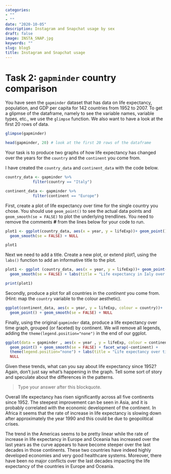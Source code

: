 ```yaml
---
categories:
- ""
- ""
date: "2020-10-05"
description: Instagram and Snapchat usage by sex
draft: false
image: INSTA_SNAP.jpg
keywords: ""
slug: blog5
title: Instagram and Snapchat usage
---
```


# Task 2: `gapminder` country comparison

You have seen the `gapminder` dataset that has data on life expectancy, population, and GDP per capita for 142 countries from 1952 to 2007. To get a glipmse of the dataframe, namely to see the variable names, variable types, etc., we use the `glimpse` function. We also want to have a look at the first 20 rows of data.

```r
glimpse(gapminder)

head(gapminder, 20) # look at the first 20 rows of the dataframe

```

Your task is to produce two graphs of how life expectancy has changed over the years for the `country` and the `continent` you come from. 

I have created the `country_data` and `continent_data` with the code below. 

```r
country_data <- gapminder %>% 
            filter(country == "Italy")

continent_data <- gapminder %>% 
            filter(continent == "Europe")
```

First, create a plot of life expectancy over time for the single country you chose. You should use  `geom_point()` to see the actual data points and `geom_smooth(se = FALSE)`  to plot the underlying trendlines. You need to remove the comments **#** from the lines below for your code to run.

```r
plot1 <- ggplot(country_data, aes(x = year, y = lifeExp))+ geom_point() +
  geom_smooth(se = FALSE) + NULL 

plot1
```

Next we need to add a title. Create a new plot, or extend plot1, using the `labs()` function to add an informative title to the plot.

```r
plot1 <- ggplot (country_data, aes(x = year, y = lifeExp))+ geom_point() +
  geom_smooth(se = FALSE) + labs(title = "Life expectancy in Ialy over time", x= "Year",y = "Age") + NULL

print(plot1)
```


Secondly, produce a plot for all countries in the *continent* you come from. (Hint: map the `country` variable to the colour aesthetic).  

```r
ggplot(continent_data, aes(x = year, y = lifeExp, colour = country))+
  geom_point() + geom_smooth(se = FALSE) + NULL
```

Finally, using the original `gapminder` data, produce a life expectancy over time graph, grouped (or faceted) by continent. We will remove all legends, adding the `theme(legend.position="none")` in the end of our ggplot.

```r
ggplot(data = gapminder , aes(x = year , y = lifeExp, colour = continent ))+
  geom_point() + geom_smooth(se = FALSE) + facet_wrap(~continent) +
  theme(legend.position="none") + labs(title = "Life expectancy over time", x = "Year", y =  "Age") +
  NULL 
```

Given these trends, what can you say about life expectancy since 1952? Again, don't just say what's happening in the graph. Tell some sort of story and speculate about the differences in the patterns.

> Type your answer after this blockquote.

Overall life expectancy has risen significantly across all five continents since 1952. 
The steepest improvement can be seen in Asia, and it is probably correlated with the economic development of the continent. In Africa it seems that the rate of increase in life expectancy is slowing down after approximately the year 1990 and this could be due to geopolitical crises.

The trend in the Americas seems to be pretty linear while the rate of increase in life expectancy in Europe and Oceania has increased over the last years as the curve appears to have become steeper over the last decades in those continents. These two countries have indeed highly developed economies and very good healthcare systems. Moreover, there have been no major conflicts over the last decades impacting the life expectancy of the countries in Europe and Oceania.